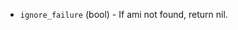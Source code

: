<!-- Code generated from the comments of the Config struct in datasource/ami/data.go; DO NOT EDIT MANUALLY -->

- `ignore_failure` (bool) - If ami not found, return nil.

<!-- End of code generated from the comments of the Config struct in datasource/ami/data.go; -->
